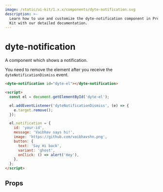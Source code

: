 ```yaml
---
image: /static/ui-kit/1.x.x/components/dyte-notification.svg
description: >-
  Learn how to use and customize the dyte-notification component in ProductDB's UI
  Kit with our detailed documentation.
---
```


# dyte-notification

A component which shows a notification.

You need to remove the element after you receive the
`dyteNotificationDismiss` event.

```html
<dyte-notification id="dyte-el"></dyte-notification>

<script>
  const el = document.getElementById('dyte-el');

  el.addEventListener('dyteNotificationDismiss', (e) => {
    e.target.remove();
  });

  el.notification = {
    id: 'your-id',
    message: 'Vaibhav says hi!',
    image: 'https://github.com/vaibhavshn.png',
    button: {
      text: 'Say Hi back',
      variant: 'ghost',
      onClick: () => alert('Hey'),
    },
  };
</script>
```

## Props

<PropsTable of="dyte-notification" />

<head>
  <title>UI Kit dyte-notification</title>
</head>
